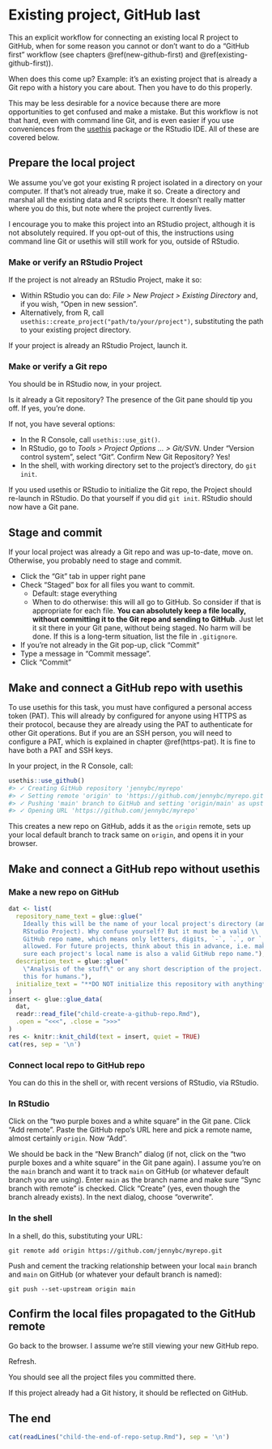 # Existing project, GitHub last {#existing-github-last}

This an explicit workflow for connecting an existing local R project to GitHub, when for some reason you cannot or don't want to do a "GitHub first" workflow (see chapters \@ref(new-github-first) and \@ref(existing-github-first)).

When does this come up?
Example: it's an existing project that is already a Git repo with a history you care about.
Then you have to do this properly.

This may be less desirable for a novice because there are more opportunities to get confused and make a mistake.
But this workflow is not that hard, even with command line Git, and is even easier if you use conveniences from the [usethis](https://cran.r-project.org/package=usethis) package or the RStudio IDE.
All of these are covered below.

## Prepare the local project

We assume you've got your existing R project isolated in a directory on your computer.
If that's not already true, make it so.
Create a directory and marshal all the existing data and R scripts there.
It doesn't really matter where you do this, but note where the project currently lives.

I encourage you to make this project into an RStudio project, although it is not absolutely required.
If you opt-out of this, the instructions using command line Git or usethis will still work for you, outside of RStudio.

### Make or verify an RStudio Project

If the project is not already an RStudio Project, make it so:

  * Within RStudio you can do: *File > New Project > Existing Directory* and, if you wish, "Open in new session".
  * Alternatively, from R, call `usethis::create_project("path/to/your/project")`, substituting the path to your existing project directory.

If your project is already an RStudio Project, launch it.

### Make or verify a Git repo

You should be in RStudio now, in your project.

Is it already a Git repository?
The presence of the Git pane should tip you off.
If yes, you're done.

If not, you have several options:

  * In the R Console, call `usethis::use_git()`.
  * In RStudio, go to *Tools > Project Options ... > Git/SVN*. Under "Version control system", select "Git". Confirm New Git Repository? Yes!
  * In the shell, with working directory set to the project's directory, do `git init`.

If you used usethis or RStudio to initialize the Git repo, the Project should re-launch in RStudio.
Do that yourself if you did `git init`.
RStudio should now have a Git pane.

## Stage and commit

If your local project was already a Git repo and was up-to-date, move on. Otherwise, you probably need to stage and commit.

* Click the "Git" tab in upper right pane
* Check "Staged" box for all files you want to commit.
  - Default: stage everything
  - When to do otherwise: this will all go to GitHub. So consider if that is
    appropriate for each file. **You can absolutely keep a file locally,
    without committing it to the Git repo and sending to GitHub**. Just let it
    sit there in your Git pane, without being staged. No harm will be done. If
    this is a long-term situation, list the file in `.gitignore`.
* If you're not already in the Git pop-up, click "Commit"
* Type a message in "Commit message".
* Click "Commit"

## Make and connect a GitHub repo with usethis

To use usethis for this task, you must have configured a personal access token (PAT).
This will already by configured for anyone using HTTPS as their protocol, because they are already using the PAT to authenticate for other Git operations.
But if you are an SSH person, you will need to configure a PAT, which is explained in chapter \@ref(https-pat).
It is fine to have both a PAT and SSH keys.

In your project, in the R Console, call:

```r
usethis::use_github()
#> ✓ Creating GitHub repository 'jennybc/myrepo'
#> ✓ Setting remote 'origin' to 'https://github.com/jennybc/myrepo.git'
#> ✓ Pushing 'main' branch to GitHub and setting 'origin/main' as upstream branch
#> ✓ Opening URL 'https://github.com/jennybc/myrepo'
```
    
This creates a new repo on GitHub, adds it as the `origin` remote, sets up your local default branch to track same on `origin`, and opens it in your browser.

## Make and connect a GitHub repo without usethis

### Make a new repo on GitHub

```r
dat <- list(
  repository_name_text = glue::glue("
    Ideally this will be the name of your local project's directory (and \\
    RStudio Project). Why confuse yourself? But it must be a valid \\
    GitHub repo name, which means only letters, digits, `-`, `.`, or `_` are \\
    allowed. For future projects, think about this in advance, i.e. make \\
    sure each project's local name is also a valid GitHub repo name."),
  description_text = glue::glue("
    \"Analysis of the stuff\" or any short description of the project. Write \\
    this for humans."),
  initialize_text = "**DO NOT initialize this repository with anything**."
)
insert <- glue::glue_data(
  dat,
  readr::read_file("child-create-a-github-repo.Rmd"),
  .open = "<<<", .close = ">>>"
)
res <- knitr::knit_child(text = insert, quiet = TRUE)
cat(res, sep = '\n')
```

### Connect local repo to GitHub repo

You can do this in the shell or, with recent versions of RStudio, via RStudio.

### In RStudio

Click on the "two purple boxes and a white square" in the Git pane.
Click "Add remote".
Paste the GitHub repo's URL here and pick a remote name, almost certainly `origin`.
Now "Add".

We should be back in the "New Branch" dialog (if not, click on the "two purple boxes and a white square" in the Git pane again).
I assume you're on the `main` branch and want it to track `main` on GitHub (or whatever default branch you are using).
Enter `main` as the branch name and make sure "Sync branch with remote" is checked.
Click "Create" (yes, even though the branch already exists).
In the next dialog, choose "overwrite".

### In the shell

In a shell, do this, substituting your URL:

```console
git remote add origin https://github.com/jennybc/myrepo.git
```

Push and cement the tracking relationship between your local `main` branch and `main` on GitHub (or whatever your default branch is named):

```console
git push --set-upstream origin main
```

## Confirm the local files propagated to the GitHub remote

Go back to the browser.
I assume we're still viewing your new GitHub repo.

Refresh.

You should see all the project files you committed there.

If this project already had a Git history, it should be reflected on GitHub.

## The end

```r
cat(readLines("child-the-end-of-repo-setup.Rmd"), sep = '\n')
```
